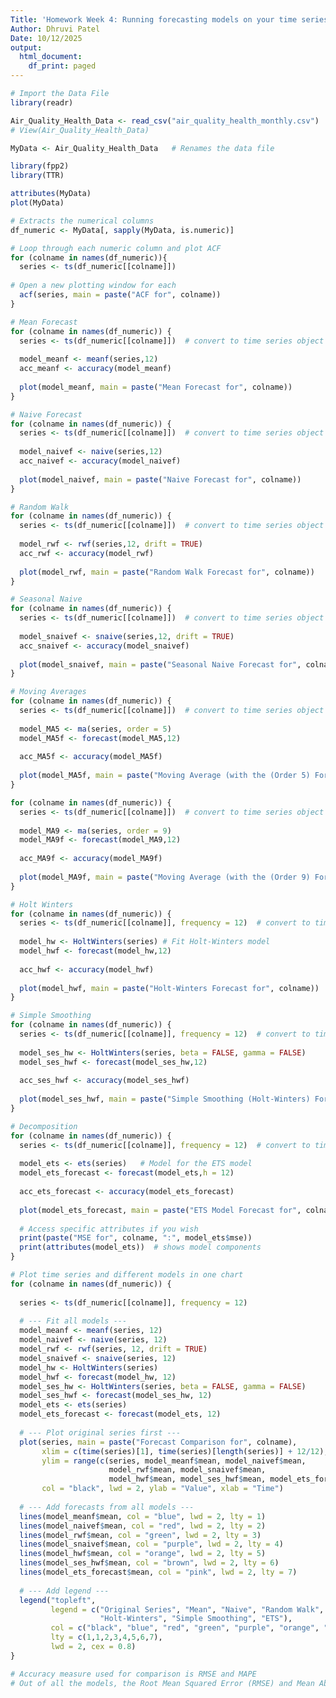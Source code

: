 ```yaml
---
Title: 'Homework Week 4: Running forecasting models on your time series'
Author: Dhruvi Patel
Date: 10/12/2025
output:
  html_document:
    df_print: paged
---
```


```r
# Import the Data File
library(readr)

Air_Quality_Health_Data <- read_csv("air_quality_health_monthly.csv")
# View(Air_Quality_Health_Data)

MyData <- Air_Quality_Health_Data   # Renames the data file

library(fpp2)
library(TTR)

attributes(MyData)
plot(MyData)

# Extracts the numerical columns
df_numeric <- MyData[, sapply(MyData, is.numeric)]

# Loop through each numeric column and plot ACF
for (colname in names(df_numeric)){
  series <- ts(df_numeric[[colname]])
  
# Open a new plotting window for each
  acf(series, main = paste("ACF for", colname))
}

# Mean Forecast 
for (colname in names(df_numeric)) {
  series <- ts(df_numeric[[colname]])  # convert to time series object
  
  model_meanf <- meanf(series,12)
  acc_meanf <- accuracy(model_meanf)
  
  plot(model_meanf, main = paste("Mean Forecast for", colname))
}

# Naive Forecast
for (colname in names(df_numeric)) {
  series <- ts(df_numeric[[colname]])  # convert to time series object
  
  model_naivef <- naive(series,12)
  acc_naivef <- accuracy(model_naivef)
  
  plot(model_naivef, main = paste("Naive Forecast for", colname))
}

# Random Walk 
for (colname in names(df_numeric)) {
  series <- ts(df_numeric[[colname]])  # convert to time series object
  
  model_rwf <- rwf(series,12, drift = TRUE)
  acc_rwf <- accuracy(model_rwf)
  
  plot(model_rwf, main = paste("Random Walk Forecast for", colname))
}

# Seasonal Naive
for (colname in names(df_numeric)) {
  series <- ts(df_numeric[[colname]])  # convert to time series object
  
  model_snaivef <- snaive(series,12, drift = TRUE)
  acc_snaivef <- accuracy(model_snaivef)
  
  plot(model_snaivef, main = paste("Seasonal Naive Forecast for", colname))
}

# Moving Averages
for (colname in names(df_numeric)) {
  series <- ts(df_numeric[[colname]])  # convert to time series object
  
  model_MA5 <- ma(series, order = 5)
  model_MA5f <- forecast(model_MA5,12)
  
  acc_MA5f <- accuracy(model_MA5f)
  
  plot(model_MA5f, main = paste("Moving Average (with the (Order 5) Forecast for", colname))
}

for (colname in names(df_numeric)) {
  series <- ts(df_numeric[[colname]])  # convert to time series object
  
  model_MA9 <- ma(series, order = 9)
  model_MA9f <- forecast(model_MA9,12)
  
  acc_MA9f <- accuracy(model_MA9f)
  
  plot(model_MA9f, main = paste("Moving Average (with the (Order 9) Forecast for", colname))
}

# Holt Winters
for (colname in names(df_numeric)) {
  series <- ts(df_numeric[[colname]], frequency = 12)  # convert to time series object
  
  model_hw <- HoltWinters(series) # Fit Holt-Winters model
  model_hwf <- forecast(model_hw,12)
  
  acc_hwf <- accuracy(model_hwf)
  
  plot(model_hwf, main = paste("Holt-Winters Forecast for", colname))
}

# Simple Smoothing
for (colname in names(df_numeric)) {
  series <- ts(df_numeric[[colname]], frequency = 12)  # convert to time series object
  
  model_ses_hw <- HoltWinters(series, beta = FALSE, gamma = FALSE)
  model_ses_hwf <- forecast(model_ses_hw,12)
  
  acc_ses_hwf <- accuracy(model_ses_hwf)
  
  plot(model_ses_hwf, main = paste("Simple Smoothing (Holt-Winters) Forecast for", colname))
}

# Decomposition
for (colname in names(df_numeric)) {
  series <- ts(df_numeric[[colname]], frequency = 12)  # convert to time series object
  
  model_ets <- ets(series)   # Model for the ETS model
  model_ets_forecast <- forecast(model_ets,h = 12)
  
  acc_ets_forecast <- accuracy(model_ets_forecast)
  
  plot(model_ets_forecast, main = paste("ETS Model Forecast for", colname))
  
  # Access specific attributes if you wish
  print(paste("MSE for", colname, ":", model_ets$mse))
  print(attributes(model_ets))  # shows model components
}

# Plot time series and different models in one chart
for (colname in names(df_numeric)) {
  
  series <- ts(df_numeric[[colname]], frequency = 12)
  
  # --- Fit all models ---
  model_meanf <- meanf(series, 12)
  model_naivef <- naive(series, 12)
  model_rwf <- rwf(series, 12, drift = TRUE)
  model_snaivef <- snaive(series, 12)
  model_hw <- HoltWinters(series)
  model_hwf <- forecast(model_hw, 12)
  model_ses_hw <- HoltWinters(series, beta = FALSE, gamma = FALSE)
  model_ses_hwf <- forecast(model_ses_hw, 12)
  model_ets <- ets(series)
  model_ets_forecast <- forecast(model_ets, 12)
  
  # --- Plot original series first ---
  plot(series, main = paste("Forecast Comparison for", colname),
       xlim = c(time(series)[1], time(series)[length(series)] + 12/12),
       ylim = range(c(series, model_meanf$mean, model_naivef$mean, 
                      model_rwf$mean, model_snaivef$mean,
                      model_hwf$mean, model_ses_hwf$mean, model_ets_forecast$mean)),
       col = "black", lwd = 2, ylab = "Value", xlab = "Time")
  
  # --- Add forecasts from all models ---
  lines(model_meanf$mean, col = "blue", lwd = 2, lty = 1)
  lines(model_naivef$mean, col = "red", lwd = 2, lty = 2)
  lines(model_rwf$mean, col = "green", lwd = 2, lty = 3)
  lines(model_snaivef$mean, col = "purple", lwd = 2, lty = 4)
  lines(model_hwf$mean, col = "orange", lwd = 2, lty = 5)
  lines(model_ses_hwf$mean, col = "brown", lwd = 2, lty = 6)
  lines(model_ets_forecast$mean, col = "pink", lwd = 2, lty = 7)
  
  # --- Add legend ---
  legend("topleft",
         legend = c("Original Series", "Mean", "Naive", "Random Walk", "Seasonal Naive",
                    "Holt-Winters", "Simple Smoothing", "ETS"),
         col = c("black", "blue", "red", "green", "purple", "orange", "brown", "pink"),
         lty = c(1,1,2,3,4,5,6,7),
         lwd = 2, cex = 0.8)
}

# Accuracy measure used for comparison is RMSE and MAPE
# Out of all the models, the Root Mean Squared Error (RMSE) and Mean Absolute Percentage Error (MAPE) for moving averages model of the order 9 is 73.06942 and 3.920257, respectively. It is the lowest across all the models therefore the moving average with the order 9 provides better accuracy in your forecast for the next 12 months.

```
